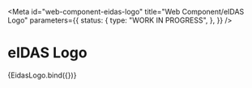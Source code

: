 <!-- @license CC0-1.0 -->


<Meta
  id="web-component-eidas-logo"
  title="Web Component/eIDAS Logo"
  parameters={{
    status: {
      type: "WORK IN PROGRESS",
    },
  }}
/>

# eIDAS Logo

<Canvas>
  <Story name="Default">{EidasLogo.bind({})}</Story>
</Canvas>
